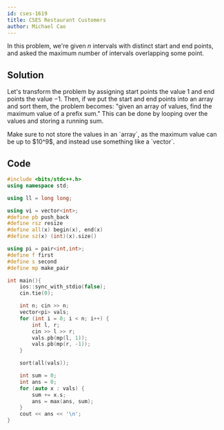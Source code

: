 ```yaml
---
id: cses-1619
title: CSES Restaurant Customers
author: Michael Cao
---
```


In this problem, we're given $n$ intervals with distinct start and end points, and asked the maximum number of intervals overlapping some point.

## Solution

Let's transform the problem by assigning start points the value $1$ and end points the value $-1$. Then, if we put the start and end points into an array and sort them, the problem becomes: "given an array of values, find the maximum value of a prefix sum." This can be done by looping over the values and storing a running sum.

<Warning>
Make sure to not store the values in an `array`, as the maximum value can be up to $10^9$, and instead use something like a `vector`. 
</Warning>

## Code

```cpp
#include <bits/stdc++.h> 
using namespace std;

using ll = long long;

using vi = vector<int>;
#define pb push_back
#define rsz resize
#define all(x) begin(x), end(x)
#define sz(x) (int)(x).size()

using pi = pair<int,int>;
#define f first
#define s second
#define mp make_pair

int main(){
    ios::sync_with_stdio(false);
    cin.tie(0);

    int n; cin >> n;
    vector<pi> vals;
    for (int i = 0; i < n; i++) {
        int l, r; 
        cin >> l >> r;
        vals.pb(mp(l, 1));
        vals.pb(mp(r, -1));
    }

    sort(all(vals)); 

    int sum = 0;
    int ans = 0;
    for (auto x : vals) {
        sum += x.s;
        ans = max(ans, sum);
    }
    cout << ans << '\n';
}
```

